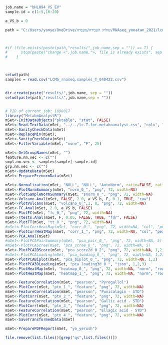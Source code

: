 ```{r}
job.name = "bHLH94_VS_EV"
sample.id = c(1:5,16:20)

a_VS_b = 0

path = "C:/Users/yonye/OneDrive/שולחן העבודה/מעבדה/RNAseq_yonatan_2021/lcms/lcms test 040422/"



#if (file.exists(paste(path,"results/",job.name,sep = "")) == T) {
#      stop(paste("change <",job.name,">, file is already exists", sep = ""))
#    }



setwd(path)
samples = read.csv("LCMS_rnaseq.samples_T_040422.csv")


dir.create(paste("results/",job.name, sep = ""))
setwd(paste(path,"results/",job.name,sep = ""))


# PID of current job: 1098017
library("MetaboAnalystR")
mSet<-InitDataObjects("pktable", "stat", FALSE)
mSet<-Read.TextData(mSet, "../../lc.T.for.metaboanalyst.csv", "colu", "disc");
mSet<-SanityCheckData(mSet)
mSet<-ReplaceMin(mSet);
mSet<-SanityCheckData(mSet)
mSet<-FilterVariable(mSet, "none", "F", 25)

mSet<-GetGroupNames(mSet, "")
feature.nm.vec <- c("")
smpl.nm.vec <- samples$sample[-sample.id]
grp.nm.vec <- c("")
mSet<-UpdateData(mSet)
mSet<-PreparePrenormData(mSet)

mSet<-Normalization(mSet, "NULL", "NULL", "AutoNorm", ratio=FALSE, ratioNum=20)
mSet<-PlotNormSummary(mSet, "norm_0_", "png", 72, width=NA)
mSet<-PlotSampleNormSummary(mSet, "snorm_0_", "png", 72, width=NA) 
mSet<-Volcano.Anal(mSet, FALSE, 2.0, a_VS_b, F, 0.1, TRUE, "raw")
mSet<-PlotVolcano(mSet, "volcano_0_",1, 0, "png", 72, width=NA)
mSet<-FC.Anal(mSet, 2.0, a_VS_b, FALSE)
mSet<-PlotFC(mSet, "fc_0_", "png", 72, width=NA)
mSet<-Ttests.Anal(mSet, F, 0.05, FALSE, TRUE, "fdr", FALSE)
mSet<-PlotTT(mSet, "tt_0_", "png", 72, width=NA)
#mSet<-PlotCorrHeatMap(mSet, "corr_0_", "png", 72, width=NA, "col", "pearson", "bwm", "overview", F, F, "0")
mSet<-PlotCorrHeatMap(mSet, "corr_1_", "png", 72, width=NA, "col", "pearson", "bwm", "detail", F, F, "0")
mSet<-PCA.Anal(mSet)
#mSet<-PlotPCAPairSummary(mSet, "pca_pair_0_", "png", 72, width=NA, 5)
#mSet<-PlotPCAScree(mSet, "pca_scree_0_", "png", 72, width=NA, 5)
mSet<-PlotPCA2DScore(mSet, "pca_score2d_0_2", "png", 72, width=NA, 1,2,0.95,0,0)
#mSet<-PlotPCALoading(mSet, "pca_loading_0_", "png", 72, width=NA, 1,2);
mSet<-PlotPCABiplot(mSet, "pca_biplot_0_", "png", 72, width=NA, 1,2)
mSet<-PlotPCA3DLoading(mSet, "pca_loading3d_0_", "json", 1,2,3)
mSet<-PlotHeatMap(mSet, "heatmap_0_", "png", 72, width=NA, "norm", "row", "euclidean", "ward.D","bwm", "overview", T, T, NULL, T, F)
mSet<-PlotHeatMap(mSet, "heatmap_1_", "png", 72, width=NA, "norm", "row", "euclidean", "ward.D","bwm", "detail", T, T, NULL, T, F)

mSet<-FeatureCorrelation(mSet, "pearson", "Pyrogallol")
mSet<-PlotCorr(mSet, "ptn_1_", "feature", "png", 72, width=NA)
mSet<-FeatureCorrelation(mSet, "pearson", "Punicalagin - STD")
mSet<-PlotCorr(mSet, "ptn_2_", "feature", "png", 72, width=NA)
mSet<-FeatureCorrelation(mSet, "pearson", "Gallic acid - STD")
mSet<-PlotCorr(mSet, "ptn_3_", "feature", "png", 72, width=NA)
mSet<-FeatureCorrelation(mSet, "pearson", "Ellagic acid - STD")
mSet<-PlotCorr(mSet, "ptn_4_", "feature", "png", 72, width=NA)
mSet<-SaveTransformedData(mSet)

mSet<-PreparePDFReport(mSet, "yo_yerush")

file.remove(list.files()[grep("qs",list.files())])


```
